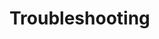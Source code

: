 # Troubleshooting {#trouble}

<!-- ## Footnotes -->

<!-- Footnotes are put inside the square brackets after a caret `^[]`. Like this one ^[This is a footnote.].  -->

<!-- ## Citations -->

<!-- Reference items in your bibliography file(s) using `@key`. -->

<!-- For example, we are using the **bookdown** package [@R-bookdown] (check out the last code chunk in index.Rmd to see how this citation key was added) in this sample book, which was built on top of R Markdown and **knitr** [@xie2015] (this citation was added manually in an external file book.bib).  -->
<!-- Note that the `.bib` files need to be listed in the index.Rmd with the YAML `bibliography` key. -->


<!-- The RStudio Visual Markdown Editor can also make it easier to insert citations: <https://rstudio.github.io/visual-markdown-editing/#/citations> -->

